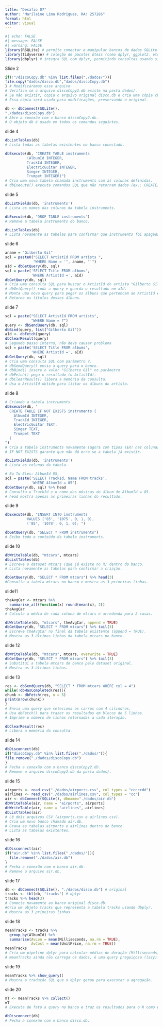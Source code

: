 ```yaml
---
title: "Desafio 07"
author: "Marilaine Lima Rodrigues, RA: 257286"
format: html
editor: visual
---
```


```r
#| echo: FALSE
#| message: FALSE
#| warning: FALSE
library(RSQLite) # permite conectar e manipular bancos de dados SQLite.
library(tidyverse) # coleção de pacotes úteis (como dplyr, ggplot2, etc.).
library(dbplyr) # integra SQL com dplyr, permitindo consultas usando sintaxe R.
```

Slide 2
```r
if(!"/discoCopy.db" %in% list.files("./dados/")){
file.copy("dados/disco.db","dados/discoCopy.db")
} # Modificaremos esse arquivo
# Verifica se o arquivo discoCopy2.db existe na pasta dados/.
# Se não existir, copia o arquivo original disco.db e cria uma cópia chamada discoCopy2.db.
# Essa cópia será usada para modificações, preservando o original.

db <- dbConnect(SQLite(),
"./dados/discoCopy.db")
# Abre a conexão com o banco discoCopy2.db.
# O objeto db é usado em todos os comandos seguintes.

```

slide 4
```r
dbListTables(db)
# Lista todas as tabelas existentes no banco conectado.
```

```r
dbExecute(db, "CREATE TABLE instruments
          (AlbumId INTEGER, 
          TrackId INTEGER, 
          ElectricGuitar INTEGER, 
          Singer INTEGER, 
          Trumpet INTEGER)")
# Cria uma nova tabela chamada instruments com as colunas definidas.
# dbExecute() executa comandos SQL que não retornam dados (ex.: CREATE, DROP, INSERT).
```

slide 5
```r
dbListFields(db, 'instruments')
# Lista os nomes das colunas da tabela instruments.
```

```r
dbExecute(db, "DROP TABLE instruments")
# Remove a tabela instruments do banco.
```

```r
dbListTables(db)
# Lista novamente as tabelas para confirmar que instruments foi apagada.
```

slide 6
```r
aname = "Gilberto Gil"
sql = paste0("SELECT ArtistId FROM artists ", 
             "WHERE Name = '", aname, "'")
aId = dbGetQuery(db, sql)
sql = paste('SELECT Title FROM albums', 
            'WHERE ArtistId =', aId)
dbGetQuery(db, sql)
# Cria uma consulta SQL para buscar o ArtistId do artista "Gilberto Gil".
# dbGetQuery() roda a query e guarda o resultado em aId.
# Monta uma nova query para pegar os álbuns que pertencem ao ArtistId encontrado.
# Retorna os títulos desses álbuns.
```

slide 7
```r
sql = paste("SELECT ArtistId FROM artists", 
            "WHERE Name = ?")
query <- dbSendQuery(db, sql)
dbBind(query, list("Gilberto Gil"))
aId <- dbFetch(query)
dbClearResult(query)
# Segundo passo interno, não deve causar problema
sql = paste('SELECT Title FROM albums', 
            'WHERE ArtistId =', aId)
dbGetQuery(db, sql)
# Cria uma consulta SQL com parâmetro ?.
# dbSendQuery() envia a query para o banco.
# dbBind() insere o valor "Gilberto Gil" no parâmetro.
# dbFetch() pega o resultado (o ArtistId).
# dbClearResult() libera a memória da consulta.
# Usa o ArtistId obtido para listar os álbuns do artista.
```

slide 8
```r
# Criando a tabela instruments
dbExecute(db, "
  CREATE TABLE IF NOT EXISTS instruments (
    AlbumId INTEGER,
    TrackId INTEGER,
    ElectricGuitar TEXT,
    Singer TEXT,
    Trumpet TEXT
  )
")
# Cria a tabela instruments novamente (agora com tipos TEXT nas colunas).
# IF NOT EXISTS garante que não dá erro se a tabela já existir.
```

```r
dbListFields(db, 'instruments')
# Lista as colunas da tabela.
```

```r
# Eu Tu Eles: AlbumId 85,
sql = paste('SELECT TrackId, Name FROM tracks', 
            'WHERE AlbumId = 85')
dbGetQuery(db, sql) %>% head
# Consulta o TrackId e o nome das músicas do álbum de AlbumId = 85.
# head mostra apenas as primeiras linhas do resultado.
```

slide 9
```r
dbExecute(db, "INSERT INTO instruments 
          VALUES ('85', '1075', 0, 1, 0), 
          ('85', '1078', 0, 1, 0); ")
```
```r
dbGetQuery(db, "SELECT * FROM instruments")
# Exibe todo o conteúdo da tabela instruments.
```

slide 10
```r
dbWriteTable(db, "mtcars", mtcars)
dbListTables(db)
# Escreve o dataset mtcars (que já existe no R) dentro do banco.
# Lista novamente as tabelas para confirmar a criação.
```

```r
dbGetQuery(db, "SELECT * FROM mtcars") %>% head(3)
#Consulta a tabela mtcars no banco e mostra as 3 primeiras linhas.
```

slide11
```r
theAvgCar <- mtcars %>%
  summarise_all(function(x) round(mean(x), 2))
theAvgCar
# Calcula a média de cada coluna de mtcars e arredonda para 2 casas.
```

```r
dbWriteTable(db, "mtcars", theAvgCar, append = TRUE)
dbGetQuery(db, "SELECT * FROM mtcars") %>% tail(3)
# Escreve theAvgCar no final da tabela existente (append = TRUE).
# Mostra as 3 últimas linhas da tabela mtcars no banco.
```

slide 12
```r
dbWriteTable(db, "mtcars", mtcars, overwrite = TRUE)
dbGetQuery(db, "SELECT * FROM mtcars") %>% tail(3)
# Substitui a tabela mtcars do banco pelo dataset original.
# Mostra as 3 últimas linhas.
```

slide 13
```r
res <- dbSendQuery(db, "SELECT * FROM mtcars WHERE cyl = 4")
while(!dbHasCompleted(res)){
chunk <- dbFetch(res, n = 5)
print(nrow(chunk))
}
# Envia uma query que seleciona os carros com 4 cilindros.
# Usa dbFetch() para trazer os resultados em blocos de 5 linhas.
# Imprime o número de linhas retornadas a cada iteração.
```

```r
dbClearResult(res)
# Libera a memória da consulta.
```

slide 14
```r
dbDisconnect(db)
if("discoCopy.db" %in% list.files("./dados/")){
file.remove("./dados/discoCopy.db")
}
# Fecha a conexão com o banco discoCopy2.db.
# Remove o arquivo discoCopy2.db da pasta dados/.
```

slide 15
```r
airports <- read_csv("./dados/airports.csv", col_types = "cccccdd")
airlines <- read_csv("./dados/airlines.csv", col_types = "cc")
air <- dbConnect(SQLite(), dbname="./dados/air.db")
dbWriteTable(air, name = "airports", airports)
dbWriteTable(air, name = "airlines", airlines)
dbListTables(air)
# Lê dois arquivos CSV (airports.csv e airlines.csv).
# Cria um novo banco chamado air.db.
# Grava as tabelas airports e airlines dentro do banco.
# Lista as tabelas existentes.
```

slide 16
```r
dbDisconnect(air)
if("air.db" %in% list.files("./dados/")){
  file.remove("./dados/air.db")
}
# Fecha a conexão com o banco air.db.
# Remove o arquivo air.db.
```

slide 17
```r
db <- dbConnect(SQLite(), "./dados/disco.db") # original
tracks <- tbl(db, "tracks") # dplyr
tracks %>% head(3)
# Conecta novamente ao banco original disco.db.
#Cria um objeto tracks que representa a tabela tracks usando dbplyr.
# Mostra as 3 primeiras linhas.
```

slide 18
```r
meanTracks <- tracks %>%
  group_by(AlbumId) %>%
  summarise(AvLen = mean(Milliseconds, na.rm = TRUE),
            AvCost = mean(UnitPrice, na.rm = TRUE))
meanTracks
# Cria um pipeline dplyr para calcular médias de duração (Milliseconds) e preço (UnitPrice) agrupados por AlbumId.
# meanTracks ainda não carrega os dados, é uma query preguiçosa (lazy).
```

slide 19
```r
meanTracks %>% show_query()
# Mostra a tradução SQL que o dplyr gerou para executar a agregação.
```

slide 20
```r
mT <- meanTracks %>% collect()
mT
# Executa de fato a query no banco e traz os resultados para o R como um data.frame.
```


```r
dbDisconnect(db)
# Fecha a conexão com o banco disco.db.
```

